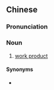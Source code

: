 ==Chinese==
{{zh-forms|type=22}}

===Pronunciation===
{{zh-pron
|m=gōngzuò chéngguǒ
|cat=n
}}

===Noun===
{{zh-noun}}

# [[work product]]

====Synonyms====
* {{zh-l|工作產品}}